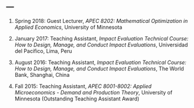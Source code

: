 ---
---
1. Spring 2018: Guest Lecturer, *APEC 8202: Mathematical Optimization in Applied Economics*, University of Minnesota

1. January 2017: Teaching Assistant, *Impact Evaluation Technical Course: How to Design, Manage, and Conduct Impact Evaluations*, Universidad del Pacifico, Lima, Peru

1. August 2016: Teaching Assistant, *Impact Evaluation Technical Course: How to Design, Manage, and Conduct Impact Evaluations*, The World Bank, Shanghai, China 

1. Fall 2015: Teaching Assistant, *APEC 8001-8002: Applied Microeconomics - Demand and Production Theory*, University of Minnesota (Outstanding Teaching Assistant Award)
